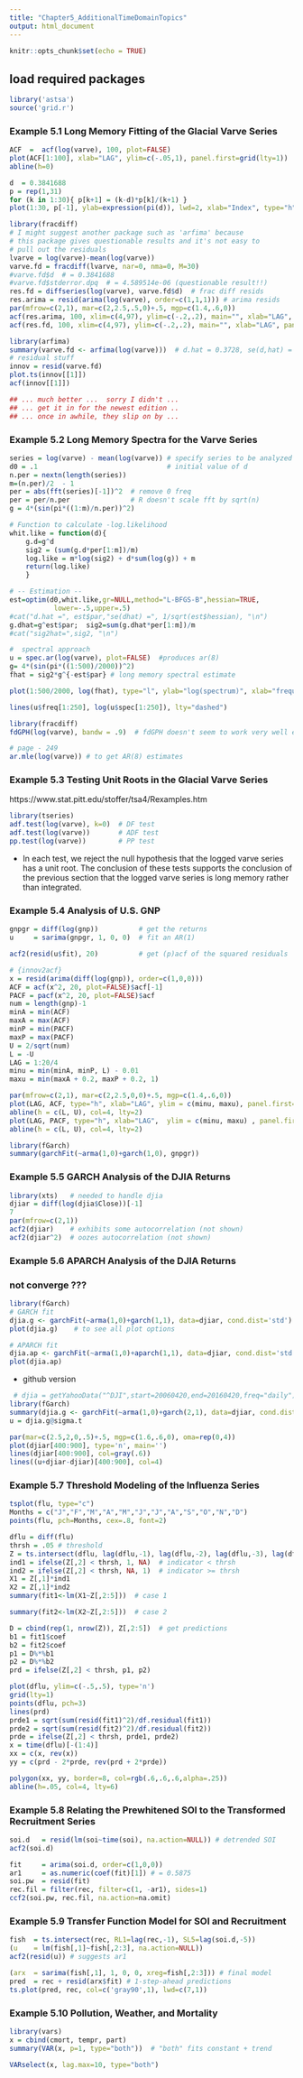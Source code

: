 ---
title: "Chapter5_AdditionalTimeDomainTopics"
output: html_document
---

```{r setup, include=FALSE}
knitr::opts_chunk$set(echo = TRUE)
```
## load required packages
```{r}
library('astsa')
source('grid.r')
```
### Example 5.1 Long Memory Fitting of the Glacial Varve Series
```{r}
ACF  =  acf(log(varve), 100, plot=FALSE)
plot(ACF[1:100], xlab="LAG", ylim=c(-.05,1), panel.first=grid(lty=1))
abline(h=0)
```
```{r}
d  = 0.3841688
p = rep(1,31)
for (k in 1:30){ p[k+1] = (k-d)*p[k]/(k+1) }
plot(1:30, p[-1], ylab=expression(pi(d)), lwd=2, xlab="Index", type="h", panel.first=grid(lty=1))
```
```{r message=FALSE}
library(fracdiff)
# I might suggest another package such as 'arfima' because 
# this package gives questionable results and it's not easy to
# pull out the residuals
lvarve = log(varve)-mean(log(varve))
varve.fd = fracdiff(lvarve, nar=0, nma=0, M=30)
#varve.fd$d  # = 0.3841688
#varve.fd$stderror.dpq  # = 4.589514e-06 (questionable result!!)
res.fd = diffseries(log(varve), varve.fd$d)  # frac diff resids
res.arima = resid(arima(log(varve), order=c(1,1,1))) # arima resids
par(mfrow=c(2,1), mar=c(2,2.5,.5,0)+.5, mgp=c(1.4,.6,0))
acf(res.arima, 100, xlim=c(4,97), ylim=c(-.2,.2), main="", xlab="LAG", panel.first=grid(lty=1))
acf(res.fd, 100, xlim=c(4,97), ylim=c(-.2,.2), main="", xlab="LAG", panel.first=grid(lty=1))
```
```{r}
library(arfima)
summary(varve.fd <- arfima(log(varve)))  # d.hat = 0.3728, se(d,hat) = 0.0273
# residual stuff
innov = resid(varve.fd)  
plot.ts(innov[[1]])  
acf(innov[[1]])  

## ... much better ...  sorry I didn't ...
## ... get it in for the newest edition ..
## ... once in awhile, they slip on by ...
```
### Example 5.2 Long Memory Spectra for the Varve Series
```{r}
series = log(varve) - mean(log(varve)) # specify series to be analyzed
d0 = .1                                # initial value of d
n.per = nextn(length(series))
m=(n.per)/2  - 1
per = abs(fft(series)[-1])^2  # remove 0 freq
per = per/n.per               # R doesn't scale fft by sqrt(n)
g = 4*(sin(pi*((1:m)/n.per))^2)

# Function to calculate -log.likelihood
whit.like = function(d){
	g.d=g^d
    sig2 = (sum(g.d*per[1:m])/m)
    log.like = m*log(sig2) + d*sum(log(g)) + m
    return(log.like)
    }	

# -- Estimation --
est=optim(d0,whit.like,gr=NULL,method="L-BFGS-B",hessian=TRUE,
           lower=-.5,upper=.5)
#cat("d.hat =", est$par,"se(dhat) =", 1/sqrt(est$hessian), "\n")
g.dhat=g^est$par;  sig2=sum(g.dhat*per[1:m])/m
#cat("sig2hat=",sig2, "\n")  

#  spectral approach
u = spec.ar(log(varve), plot=FALSE)  #produces ar(8)
g= 4*(sin(pi*((1:500)/2000))^2)
fhat = sig2*g^{-est$par} # long memory spectral estimate

plot(1:500/2000, log(fhat), type="l", ylab="log(spectrum)", xlab="frequency",  panel.first=grid(lty=1))

lines(u$freq[1:250], log(u$spec[1:250]), lty="dashed")
```
```{r}
library(fracdiff)
fdGPH(log(varve), bandw = .9)  # fdGPH doesn't seem to work very well either
```
```{r}
# page - 249
ar.mle(log(varve)) # to get AR(8) estimates
```
### Example 5.3 Testing Unit Roots in the Glacial Varve Series
https://www.stat.pitt.edu/stoffer/tsa4/Rexamples.htm
```{r message=FALSE}
library(tseries)
adf.test(log(varve), k=0)  # DF test
adf.test(log(varve))       # ADF test
pp.test(log(varve))        # PP test
```
* In each test, we reject the null hypothesis that the logged varve series has a unit
root. The conclusion of these tests supports the conclusion of the previous section
that the logged varve series is long memory rather than integrated.

### Example 5.4 Analysis of U.S. GNP
```{r}
gnpgr = diff(log(gnp))          # get the returns
u     = sarima(gnpgr, 1, 0, 0)  # fit an AR(1)
```
```{r}
acf2(resid(u$fit), 20)          # get (p)acf of the squared residuals
```

```{r}
# {innov2acf}
x = resid(arima(diff(log(gnp)), order=c(1,0,0)))
ACF = acf(x^2, 20, plot=FALSE)$acf[-1]
PACF = pacf(x^2, 20, plot=FALSE)$acf
num = length(gnp)-1
minA = min(ACF)
maxA = max(ACF)
minP = min(PACF)
maxP = max(PACF)
U = 2/sqrt(num)
L = -U
LAG = 1:20/4
minu = min(minA, minP, L) - 0.01
maxu = min(maxA + 0.2, maxP + 0.2, 1)

par(mfrow=c(2,1), mar=c(2,2.5,0,0)+.5, mgp=c(1.4,.6,0))
plot(LAG, ACF, type="h", xlab="LAG", ylim = c(minu, maxu), panel.first=grid(lty=1)); abline(h=0)
abline(h = c(L, U), col=4, lty=2)  
plot(LAG, PACF, type="h", xlab="LAG",  ylim = c(minu, maxu) , panel.first=grid(lty=1)); abline(h=0)
abline(h = c(L, U), col=4, lty=2)  
```

```{r message=FALSE}
library(fGarch)
summary(garchFit(~arma(1,0)+garch(1,0), gnpgr))
```
### Example 5.5 GARCH Analysis of the DJIA Returns
```{r}
library(xts)   # needed to handle djia
djiar = diff(log(djia$Close))[-1]
7
par(mfrow=c(2,1))
acf2(djiar)    # exhibits some autocorrelation (not shown)
acf2(djiar^2)  # oozes autocorrelation (not shown)
```
### Example 5.6 APARCH Analysis of the DJIA Returns
### not converge ???
```{r}
library(fGarch)
# GARCH fit
djia.g <- garchFit(~arma(1,0)+garch(1,1), data=djiar, cond.dist='std')
plot(djia.g)    # to see all plot options
```
```{r}
# APARCH fit
djia.ap <- garchFit(~arma(1,0)+aparch(1,1), data=djiar, cond.dist='std')
plot(djia.ap)
```
* github version
```{r}
 # djia = getYahooData("^DJI",start=20060420,end=20160420,freq="daily") 
library(fGarch)
summary(djia.g <- garchFit(~arma(1,0)+garch(2,1), data=djiar, cond.dist='std'))
u = djia.g@sigma.t

par(mar=c(2.5,2,0,.5)+.5, mgp=c(1.6,.6,0), oma=rep(0,4))
plot(djiar[400:900], type='n', main='')
lines(djiar[400:900], col=gray(.6))
lines((u+djiar-djiar)[400:900], col=4)
```
### Example 5.7 Threshold Modeling of the Influenza Series
```{r}
tsplot(flu, type="c")
Months = c("J","F","M","A","M","J","J","A","S","O","N","D")
points(flu, pch=Months, cex=.8, font=2)
```
```{r}
dflu = diff(flu)
thrsh = .05 # threshold
Z = ts.intersect(dflu, lag(dflu,-1), lag(dflu,-2), lag(dflu,-3), lag(dflu,-4))
ind1 = ifelse(Z[,2] < thrsh, 1, NA)  # indicator < thrsh
ind2 = ifelse(Z[,2] < thrsh, NA, 1)  # indicator >= thrsh
X1 = Z[,1]*ind1
X2 = Z[,1]*ind2
summary(fit1<-lm(X1~Z[,2:5]))  # case 1
```
```{r}
summary(fit2<-lm(X2~Z[,2:5]))  # case 2
```
```{r}
D = cbind(rep(1, nrow(Z)), Z[,2:5])  # get predictions
b1 = fit1$coef
b2 = fit2$coef
p1 = D%*%b1
p2 = D%*%b2
prd = ifelse(Z[,2] < thrsh, p1, p2)

plot(dflu, ylim=c(-.5,.5), type='n')
grid(lty=1)
points(dflu, pch=3)
lines(prd)
prde1 = sqrt(sum(resid(fit1)^2)/df.residual(fit1))
prde2 = sqrt(sum(resid(fit2)^2)/df.residual(fit2))
prde = ifelse(Z[,2] < thrsh, prde1, prde2)
x = time(dflu)[-(1:4)]
xx = c(x, rev(x))
yy = c(prd - 2*prde, rev(prd + 2*prde))

polygon(xx, yy, border=8, col=rgb(.6,.6,.6,alpha=.25))
abline(h=.05, col=4, lty=6)
```
### Example 5.8 Relating the Prewhitened SOI to the Transformed Recruitment Series
```{r}
soi.d   = resid(lm(soi~time(soi), na.action=NULL)) # detrended SOI
acf2(soi.d)
```
```{r}
fit     = arima(soi.d, order=c(1,0,0))
ar1     = as.numeric(coef(fit)[1]) # = 0.5875
soi.pw  = resid(fit)
rec.fil = filter(rec, filter=c(1, -ar1), sides=1)
ccf2(soi.pw, rec.fil, na.action=na.omit)
```
### Example 5.9 Transfer Function Model for SOI and Recruitment
```{r}
fish  = ts.intersect(rec, RL1=lag(rec,-1), SL5=lag(soi.d,-5))
(u    = lm(fish[,1]~fish[,2:3], na.action=NULL))
acf2(resid(u)) # suggests ar1

```
```{r}
(arx  = sarima(fish[,1], 1, 0, 0, xreg=fish[,2:3])) # final model
pred  = rec + resid(arx$fit) # 1-step-ahead predictions
ts.plot(pred, rec, col=c('gray90',1), lwd=c(7,1))
```
### Example 5.10 Pollution, Weather, and Mortality
```{r}
library(vars)
x = cbind(cmort, tempr, part)
summary(VAR(x, p=1, type="both"))  # "both" fits constant + trend
```
```{r}
VARselect(x, lag.max=10, type="both")
```
